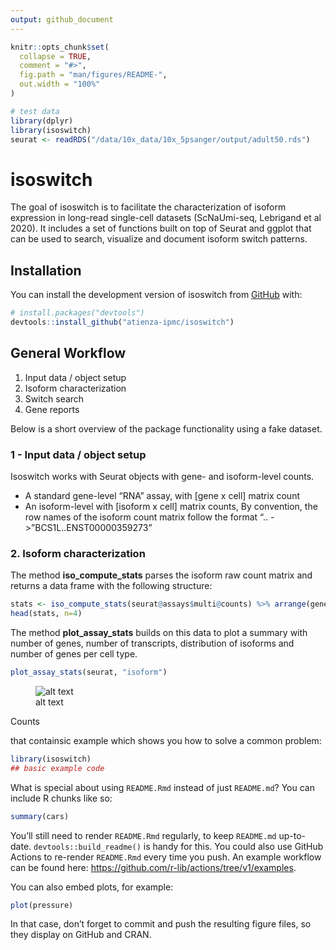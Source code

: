 ```yaml
---
output: github_document
---
```


<!-- README.md is generated from README.Rmd. Please edit that file -->

```r
knitr::opts_chunk$set(
  collapse = TRUE,
  comment = "#>",
  fig.path = "man/figures/README-",
  out.width = "100%"
)

# test data
library(dplyr)
library(isoswitch)
seurat <- readRDS("/data/10x_data/10x_5psanger/output/adult50.rds")

```

# isoswitch

<!-- badges: start -->
<!-- badges: end -->

The goal of isoswitch is to facilitate the characterization of isoform expression in long-read single-cell datasets (ScNaUmi-seq, Lebrigand et al 2020). It includes a set of functions built on top of Seurat and ggplot that can be used to search, visualize and document isoform switch patterns. 


## Installation

You can install the development version of isoswitch from [GitHub](https://github.com/) with:

``` r
# install.packages("devtools")
devtools::install_github("atienza-ipmc/isoswitch")
```

## General Workflow 

1. Input data / object setup
2. Isoform characterization
3. Switch search
4. Gene reports

Below is a short overview of the package functionality using a fake dataset.

### 1 - Input data / object setup

Isoswitch works with Seurat objects with gene- and isoform-level counts. 

- A standard gene-level "RNA" assay, with [gene x cell] matrix count
- An isoform-level with [isoform x cell] matrix counts,  By convention, the row names of the isoform count matrix follow the format "<gene_name>..<transcript_id> -> "BCS1L..ENST00000359273"


### 2. Isoform characterization

The method **iso_compute_stats** parses the isoform raw count matrix and returns a data frame with the following structure:

```r
stats <- iso_compute_stats(seurat@assays$multi@counts) %>% arrange(gene_id)
head(stats, n=4)
```

The method **plot_assay_stats** builds on this data to plot a summary with number of genes, number of transcripts, distribution of isoforms and number of genes per cell type.

```r
plot_assay_stats(seurat, "isoform")
```

![alt text](./man/figures/Fig4_isosummary.png)



Counts 

that containsic example which shows you how to solve a common problem:

```r
library(isoswitch)
## basic example code
```

What is special about using `README.Rmd` instead of just `README.md`? You can include R chunks like so:

```r
summary(cars)
```

You'll still need to render `README.Rmd` regularly, to keep `README.md` up-to-date. `devtools::build_readme()` is handy for this. You could also use GitHub Actions to re-render `README.Rmd` every time you push. An example workflow can be found here: <https://github.com/r-lib/actions/tree/v1/examples>.

You can also embed plots, for example:

```r
plot(pressure)
```

In that case, don't forget to commit and push the resulting figure files, so they display on GitHub and CRAN.
